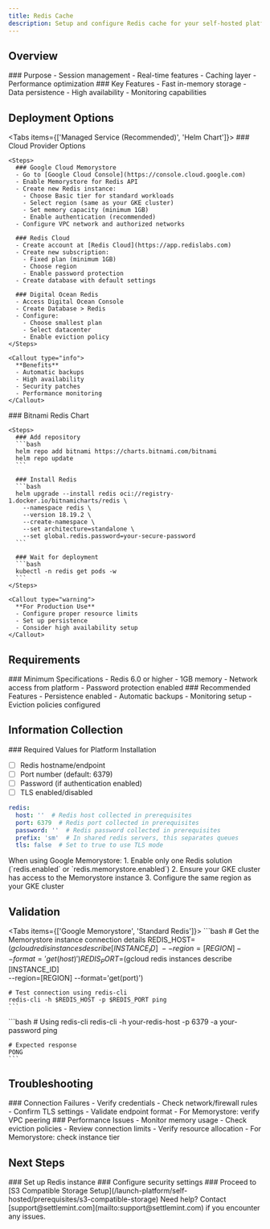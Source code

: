 ```yaml
---
title: Redis Cache
description: Setup and configure Redis cache for your self-hosted platform
---
```



## Overview

<div className="grid grid-cols-1 md:grid-cols-2 gap-6 mb-8">
  <Card>
    ### Purpose
    - Session management
    - Real-time features
    - Caching layer
    - Performance optimization
  </Card>

  <Card>
    ### Key Features
    - Fast in-memory storage
    - Data persistence
    - High availability
    - Monitoring capabilities
  </Card>
</div>

## Deployment Options

<Tabs items={['Managed Service (Recommended)', 'Helm Chart']}>
  <Tab value="Managed Service (Recommended)">
    ### Cloud Provider Options

    <Steps>
      ### Google Cloud Memorystore
      - Go to [Google Cloud Console](https://console.cloud.google.com)
      - Enable Memorystore for Redis API
      - Create new Redis instance:
        - Choose Basic tier for standard workloads
        - Select region (same as your GKE cluster)
        - Set memory capacity (minimum 1GB)
        - Enable authentication (recommended)
      - Configure VPC network and authorized networks

      ### Redis Cloud
      - Create account at [Redis Cloud](https://app.redislabs.com)
      - Create new subscription:
        - Fixed plan (minimum 1GB)
        - Choose region
        - Enable password protection
      - Create database with default settings

      ### Digital Ocean Redis
      - Access Digital Ocean Console
      - Create Database > Redis
      - Configure:
        - Choose smallest plan
        - Select datacenter
        - Enable eviction policy
    </Steps>

    <Callout type="info">
      **Benefits**
      - Automatic backups
      - High availability
      - Security patches
      - Performance monitoring
    </Callout>
  </Tab>

  <Tab value="Helm Chart">
    ### Bitnami Redis Chart

    <Steps>
      ### Add repository
      ```bash
      helm repo add bitnami https://charts.bitnami.com/bitnami
      helm repo update
      ```

      ### Install Redis
      ```bash
      helm upgrade --install redis oci://registry-1.docker.io/bitnamicharts/redis \
        --namespace redis \
        --version 18.19.2 \
        --create-namespace \
        --set architecture=standalone \
        --set global.redis.password=your-secure-password
      ```

      ### Wait for deployment
      ```bash
      kubectl -n redis get pods -w
      ```
    </Steps>

    <Callout type="warning">
      **For Production Use**
      - Configure proper resource limits
      - Set up persistence
      - Consider high availability setup
    </Callout>
  </Tab>
</Tabs>

## Requirements

<div className="grid grid-cols-1 md:grid-cols-2 gap-6 mb-8">
  <Card>
    ### Minimum Specifications
    - Redis 6.0 or higher
    - 1GB memory
    - Network access from platform
    - Password protection enabled
  </Card>

  <Card>
    ### Recommended Features
    - Persistence enabled
    - Automatic backups
    - Monitoring setup
    - Eviction policies configured
  </Card>
</div>

## Information Collection

<Callout type="success">
### Required Values for Platform Installation

- [ ] Redis hostname/endpoint
- [ ] Port number (default: 6379)
- [ ] Password (if authentication enabled)
- [ ] TLS enabled/disabled

```yaml
redis:
  host: ''  # Redis host collected in prerequisites
  port: 6379  # Redis port collected in prerequisites
  password: ''  # Redis password collected in prerequisites
  prefix: 'sm'  # In shared redis servers, this separates queues
  tls: false  # Set to true to use TLS mode
```

<Callout type="info">
When using Google Memorystore:
1. Enable only one Redis solution (`redis.enabled` or `redis.memorystore.enabled`)
2. Ensure your GKE cluster has access to the Memorystore instance
3. Configure the same region as your GKE cluster
</Callout>
</Callout>

## Validation

<Tabs items={['Google Memorystore', 'Standard Redis']}>
  <Tab value="Google Memorystore">
    ```bash
    # Get the Memorystore instance connection details
    REDIS_HOST=$(gcloud redis instances describe [INSTANCE_ID] \
        --region=[REGION] --format='get(host)')
    REDIS_PORT=$(gcloud redis instances describe [INSTANCE_ID] \
        --region=[REGION] --format='get(port)')

    # Test connection using redis-cli
    redis-cli -h $REDIS_HOST -p $REDIS_PORT ping
    ```
  </Tab>

  <Tab value="Standard Redis">
    ```bash
    # Using redis-cli
    redis-cli -h your-redis-host -p 6379 -a your-password ping

    # Expected response
    PONG
    ```
  </Tab>
</Tabs>

## Troubleshooting

<div className="grid grid-cols-1 md:grid-cols-2 gap-6 mb-8">
  <Card>
    ### Connection Failures
    - Verify credentials
    - Check network/firewall rules
    - Confirm TLS settings
    - Validate endpoint format
    - For Memorystore: verify VPC peering
  </Card>

  <Card>
    ### Performance Issues
    - Monitor memory usage
    - Check eviction policies
    - Review connection limits
    - Verify resource allocation
    - For Memorystore: check instance tier
  </Card>
</div>

## Next Steps

<Steps>
  ### Set up Redis instance
  ### Configure security settings
  ### Proceed to [S3 Compatible Storage Setup](/launch-platform/self-hosted/prerequisites/s3-compatible-storage)
</Steps>

<Callout type="info">
Need help? Contact [support@settlemint.com](mailto:support@settlemint.com) if you encounter any issues.
</Callout> 